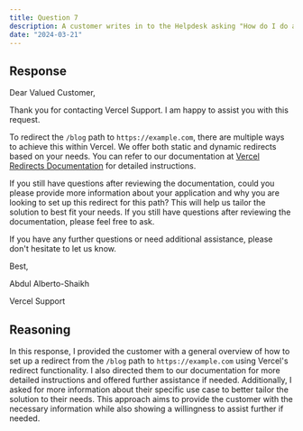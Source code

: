 ```yaml
---
title: Question 7
description: A customer writes in to the Helpdesk asking "How do I do a redirect from the /blog path to https://example.com?" Please write a reply to the customer. Feel free to add any information about your decision making process after the reply.
date: "2024-03-21"
---
```


## Response
Dear Valued Customer,

Thank you for contacting Vercel Support. I am happy to assist you with this request.

To redirect the `/blog` path to `https://example.com`, there are multiple ways to achieve this within Vercel. We offer both static and dynamic redirects based on your needs. You can refer to our documentation at [Vercel Redirects Documentation](https://vercel.com/docs/edge-network/redirects) for detailed instructions.

If you still have questions after reviewing the documentation, could you please provide more information about your application and why you are looking to set up this redirect for this path? This will help us tailor the solution to best fit your needs. If you still have questions after reviewing the documentation, please feel free to ask.

If you have any further questions or need additional assistance, please don't hesitate to let us know.

Best,

Abdul Alberto-Shaikh

Vercel Support

## Reasoning
In this response, I provided the customer with a general overview of how to set up a redirect from the `/blog` path to `https://example.com` using Vercel's redirect functionality. I also directed them to our documentation for more detailed instructions and offered further assistance if needed. Additionally, I asked for more information about their specific use case to better tailor the solution to their needs. This approach aims to provide the customer with the necessary information while also showing a willingness to assist further if needed.